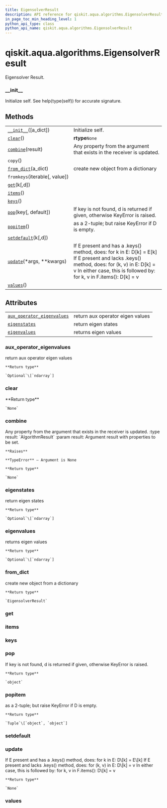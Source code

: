 ```yaml
---
title: EigensolverResult
description: API reference for qiskit.aqua.algorithms.EigensolverResult
in_page_toc_min_heading_level: 1
python_api_type: class
python_api_name: qiskit.aqua.algorithms.EigensolverResult
---
```


<span id="qiskit-aqua-algorithms-eigensolverresult" />

# qiskit.aqua.algorithms.EigensolverResult

<Class id="qiskit.aqua.algorithms.EigensolverResult" github="https://github.com/qiskit-community/qiskit-aqua/tree/stable/0.8/qiskit/aqua/algorithms/eigen_solvers/eigen_solver.py" signature="EigensolverResult(a_dict=None)">
  Eigensolver Result.

  ### \_\_init\_\_

  <Function id="qiskit.aqua.algorithms.EigensolverResult.__init__" name="__init__" signature="__init__(a_dict=None)">
    Initialize self. See help(type(self)) for accurate signature.
  </Function>

  ## Methods

  |                                                                                                                                    |                                                                                                                                                                                                                      |
  | ---------------------------------------------------------------------------------------------------------------------------------- | -------------------------------------------------------------------------------------------------------------------------------------------------------------------------------------------------------------------- |
  | [`__init__`](#qiskit.aqua.algorithms.EigensolverResult.__init__ "qiskit.aqua.algorithms.EigensolverResult.__init__")(\[a\_dict])   | Initialize self.                                                                                                                                                                                                     |
  | [`clear`](#qiskit.aqua.algorithms.EigensolverResult.clear "qiskit.aqua.algorithms.EigensolverResult.clear")()                      | **rtype**`None`                                                                                                                                                                                                      |
  | [`combine`](#qiskit.aqua.algorithms.EigensolverResult.combine "qiskit.aqua.algorithms.EigensolverResult.combine")(result)          | Any property from the argument that exists in the receiver is updated.                                                                                                                                               |
  | `copy`()                                                                                                                           |                                                                                                                                                                                                                      |
  | [`from_dict`](#qiskit.aqua.algorithms.EigensolverResult.from_dict "qiskit.aqua.algorithms.EigensolverResult.from_dict")(a\_dict)   | create new object from a dictionary                                                                                                                                                                                  |
  | `fromkeys`(iterable\[, value])                                                                                                     |                                                                                                                                                                                                                      |
  | [`get`](#qiskit.aqua.algorithms.EigensolverResult.get "qiskit.aqua.algorithms.EigensolverResult.get")(k\[,d])                      |                                                                                                                                                                                                                      |
  | [`items`](#qiskit.aqua.algorithms.EigensolverResult.items "qiskit.aqua.algorithms.EigensolverResult.items")()                      |                                                                                                                                                                                                                      |
  | [`keys`](#qiskit.aqua.algorithms.EigensolverResult.keys "qiskit.aqua.algorithms.EigensolverResult.keys")()                         |                                                                                                                                                                                                                      |
  | [`pop`](#qiskit.aqua.algorithms.EigensolverResult.pop "qiskit.aqua.algorithms.EigensolverResult.pop")(key\[, default])             | If key is not found, d is returned if given, otherwise KeyError is raised.                                                                                                                                           |
  | [`popitem`](#qiskit.aqua.algorithms.EigensolverResult.popitem "qiskit.aqua.algorithms.EigensolverResult.popitem")()                | as a 2-tuple; but raise KeyError if D is empty.                                                                                                                                                                      |
  | [`setdefault`](#qiskit.aqua.algorithms.EigensolverResult.setdefault "qiskit.aqua.algorithms.EigensolverResult.setdefault")(k\[,d]) |                                                                                                                                                                                                                      |
  | [`update`](#qiskit.aqua.algorithms.EigensolverResult.update "qiskit.aqua.algorithms.EigensolverResult.update")(\*args, \*\*kwargs) | If E present and has a .keys() method, does: for k in E: D\[k] = E\[k] If E present and lacks .keys() method, does: for (k, v) in E: D\[k] = v In either case, this is followed by: for k, v in F.items(): D\[k] = v |
  | [`values`](#qiskit.aqua.algorithms.EigensolverResult.values "qiskit.aqua.algorithms.EigensolverResult.values")()                   |                                                                                                                                                                                                                      |

  ## Attributes

  |                                                                                                                                                                      |                                  |
  | -------------------------------------------------------------------------------------------------------------------------------------------------------------------- | -------------------------------- |
  | [`aux_operator_eigenvalues`](#qiskit.aqua.algorithms.EigensolverResult.aux_operator_eigenvalues "qiskit.aqua.algorithms.EigensolverResult.aux_operator_eigenvalues") | return aux operator eigen values |
  | [`eigenstates`](#qiskit.aqua.algorithms.EigensolverResult.eigenstates "qiskit.aqua.algorithms.EigensolverResult.eigenstates")                                        | return eigen states              |
  | [`eigenvalues`](#qiskit.aqua.algorithms.EigensolverResult.eigenvalues "qiskit.aqua.algorithms.EigensolverResult.eigenvalues")                                        | returns eigen values             |

  ### aux\_operator\_eigenvalues

  <Function id="qiskit.aqua.algorithms.EigensolverResult.aux_operator_eigenvalues" name="aux_operator_eigenvalues" signature="property aux_operator_eigenvalues">
    return aux operator eigen values

    **Return type**

    `Optional`\[`ndarray`]
  </Function>

  ### clear

  <Function id="qiskit.aqua.algorithms.EigensolverResult.clear" name="clear" signature="clear()">
    **Return type**

    `None`
  </Function>

  ### combine

  <Function id="qiskit.aqua.algorithms.EigensolverResult.combine" name="combine" signature="combine(result)">
    Any property from the argument that exists in the receiver is updated. :type result: `AlgorithmResult` :param result: Argument result with properties to be set.

    **Raises**

    **TypeError** – Argument is None

    **Return type**

    `None`
  </Function>

  ### eigenstates

  <Function id="qiskit.aqua.algorithms.EigensolverResult.eigenstates" name="eigenstates" signature="property eigenstates">
    return eigen states

    **Return type**

    `Optional`\[`ndarray`]
  </Function>

  ### eigenvalues

  <Function id="qiskit.aqua.algorithms.EigensolverResult.eigenvalues" name="eigenvalues" signature="property eigenvalues">
    returns eigen values

    **Return type**

    `Optional`\[`ndarray`]
  </Function>

  ### from\_dict

  <Function id="qiskit.aqua.algorithms.EigensolverResult.from_dict" name="from_dict" signature="static from_dict(a_dict)">
    create new object from a dictionary

    **Return type**

    `EigensolverResult`
  </Function>

  ### get

  <Function id="qiskit.aqua.algorithms.EigensolverResult.get" name="get" signature="get(k[, d]) → D[k] if k in D, else d. d defaults to None." />

  ### items

  <Function id="qiskit.aqua.algorithms.EigensolverResult.items" name="items" signature="items() → a set-like object providing a view on D’s items" />

  ### keys

  <Function id="qiskit.aqua.algorithms.EigensolverResult.keys" name="keys" signature="keys() → a set-like object providing a view on D’s keys" />

  ### pop

  <Function id="qiskit.aqua.algorithms.EigensolverResult.pop" name="pop" signature="pop(key, default=None)">
    If key is not found, d is returned if given, otherwise KeyError is raised.

    **Return type**

    `object`
  </Function>

  ### popitem

  <Function id="qiskit.aqua.algorithms.EigensolverResult.popitem" name="popitem" signature="popitem()">
    as a 2-tuple; but raise KeyError if D is empty.

    **Return type**

    `Tuple`\[`object`, `object`]
  </Function>

  ### setdefault

  <Function id="qiskit.aqua.algorithms.EigensolverResult.setdefault" name="setdefault" signature="setdefault(k[, d]) → D.get(k,d), also set D[k]=d if k not in D" />

  ### update

  <Function id="qiskit.aqua.algorithms.EigensolverResult.update" name="update" signature="update(*args, **kwargs)">
    If E present and has a .keys() method, does: for k in E: D\[k] = E\[k] If E present and lacks .keys() method, does: for (k, v) in E: D\[k] = v In either case, this is followed by: for k, v in F.items(): D\[k] = v

    **Return type**

    `None`
  </Function>

  ### values

  <Function id="qiskit.aqua.algorithms.EigensolverResult.values" name="values" signature="values() → an object providing a view on D’s values" />
</Class>

